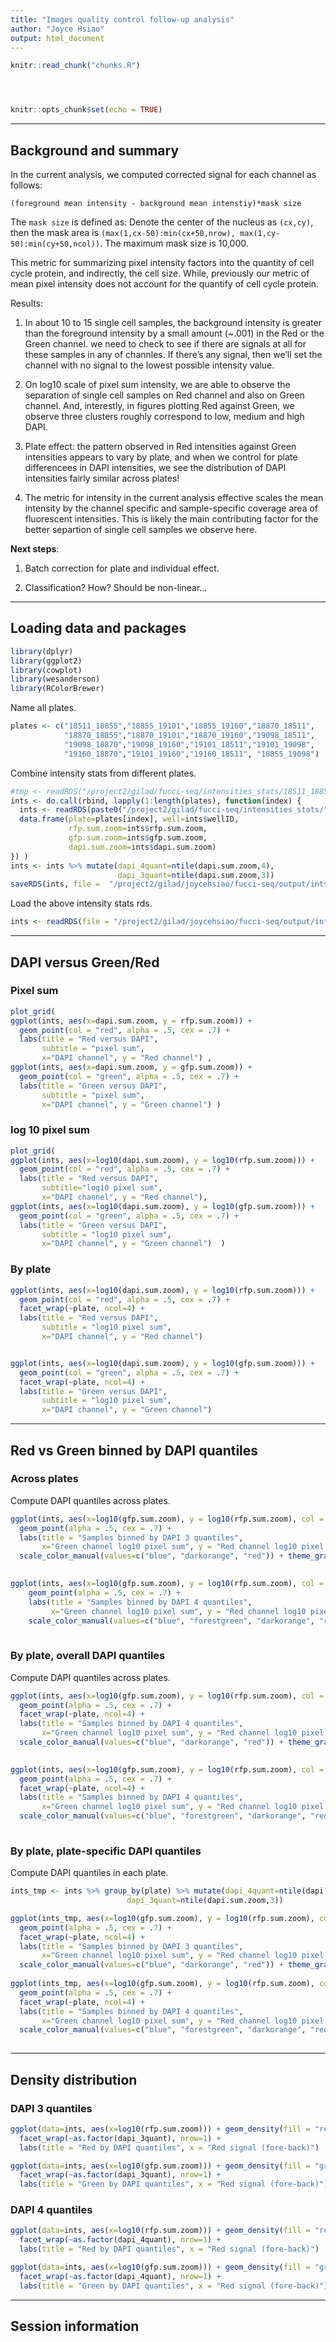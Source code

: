 ```yaml
---
title: "Images quality control follow-up analysis"
author: "Joyce Hsiao"
output: html_document
---
```


<!-- The file analysis/chunks.R contains chunks that define default settings
shared across the workflowr files. -->
```r
knitr::read_chunk("chunks.R")
```

<!-- Update knitr chunk options -->
```r
```

<!-- Insert the date the file was last updated -->
```r
```

<!-- Insert the code version (Git commit SHA1) if Git repository exists and R
 package git2r is installed -->
```r
```

```r
knitr::opts_chunk$set(echo = TRUE)
```

---

## Background and summary

In the current analysis, we computed corrected signal for each channel as follows:

```
(foreground mean intensity - background mean intenstiy)*mask size
```

The `mask size` is defined as: Denote the center of the nucleus as `(cx,cy)`, then the mask area is `(max(1,cx-50):min(cx+50,nrow), max(1,cy-50):min(cy+50,ncol))`. The maximum mask size is 10,000.

This metric for summarizing pixel intensity factors into the quantity of cell cycle protein, and indirectly, the cell size. While, previously our metric of mean pixel intensity does not account for the quantify of cell cycle protein.


Results:

1. In about 10 to 15 single cell samples, the background intensity is greater than the foreground intensity by a small amount (~.001) in the Red or the Green channel. we need to check to see if there are signals at all for these samples in any of channles. If there's any signal, then we'll set the channel with no signal to the lowest possible intensity value.


2. On log10 scale of pixel sum intensity, we are able to observe the separation of single cell samples on Red channel and also on Green channel. And, interestly, in figures plotting Red against Green, we observe three clusters roughly correspond to low, medium and high DAPI. 

3. Plate effect: the pattern observed in Red intensities against Green intensities appears to vary by plate, and when we control for plate differencees in DAPI intensities, we see the distribution of DAPI intensities fairly similar across plates!

4. The metric for intensity in the current analysis effective scales the mean intensity by the channel specific and sample-specific coverage area of fluorescent intensities. This is likely the main contributing factor for the better separtion of single cell samples we observe here.


**Next steps**:

1. Batch correction for plate and individual effect.

2. Classification? How? Should be non-linear...

---

## Loading data and packages

```r
library(dplyr)
library(ggplot2)
library(cowplot)
library(wesanderson)
library(RColorBrewer)
```

Name all plates.

```r
plates <- c("18511_18855","18855_19101","18855_19160","18870_18511",
            "18870_18855","18870_19101","18870_19160","19098_18511",
            "19098_18870","19098_19160","19101_18511","19101_19098",
            "19160_18870","19101_19160","19160_18511", "18855_19098")
```

Combine intensity stats from different plates.

```r
#tmp <- readRDS("/project2/gilad/fucci-seq/intensities_stats/18511_18855.stats.rds")
ints <- do.call(rbind, lapply(1:length(plates), function(index) {
  ints <- readRDS(paste0("/project2/gilad/fucci-seq/intensities_stats/",plates[index],".stats.rds"))
  data.frame(plate=plates[index], well=ints$wellID, 
             rfp.sum.zoom=ints$rfp.sum.zoom, 
             gfp.sum.zoom=ints$gfp.sum.zoom, 
             dapi.sum.zoom=ints$dapi.sum.zoom)
}) )
ints <- ints %>% mutate(dapi_4quant=ntile(dapi.sum.zoom,4),
                        dapi_3quant=ntile(dapi.sum.zoom,3))
saveRDS(ints, file =  "/project2/gilad/joycehsiao/fucci-seq/output/ints.long.rds")
```

Load the above intensity stats rds.

```r
ints <- readRDS(file = "/project2/gilad/joycehsiao/fucci-seq/output/ints.long.rds")
```

---

## DAPI versus Green/Red

### Pixel sum

```r
plot_grid(
ggplot(ints, aes(x=dapi.sum.zoom, y = rfp.sum.zoom)) + 
  geom_point(col = "red", alpha = .5, cex = .7) + 
  labs(title = "Red versus DAPI",
       subtitle = "pixel sum", 
       x="DAPI channel", y = "Red channel") ,
ggplot(ints, aes(x=dapi.sum.zoom, y = gfp.sum.zoom)) + 
  geom_point(col = "green", alpha = .5, cex = .7) + 
  labs(title = "Green versus DAPI",
       subtitle = "pixel sum", 
       x="DAPI channel", y = "Green channel") )
```

### log 10 pixel sum

```r
plot_grid(
ggplot(ints, aes(x=log10(dapi.sum.zoom), y = log10(rfp.sum.zoom))) + 
  geom_point(col = "red", alpha = .5, cex = .7) + 
  labs(title = "Red versus DAPI",
       subtitle="log10 pixel sum", 
       x="DAPI channel", y = "Red channel"),
ggplot(ints, aes(x=log10(dapi.sum.zoom), y = log10(gfp.sum.zoom))) + 
  geom_point(col = "green", alpha = .5, cex = .7) + 
  labs(title = "Green versus DAPI",
       subtitle = "log10 pixel sum", 
       x="DAPI channel", y = "Green channel")  )
```

### By plate

```r
ggplot(ints, aes(x=log10(dapi.sum.zoom), y = log10(rfp.sum.zoom))) + 
  geom_point(col = "red", alpha = .5, cex = .7) + 
  facet_wrap(~plate, ncol=4) +
  labs(title = "Red versus DAPI",
       subtitle = "log10 pixel sum", 
       x="DAPI channel", y = "Red channel")  


ggplot(ints, aes(x=log10(dapi.sum.zoom), y = log10(gfp.sum.zoom))) + 
  geom_point(col = "green", alpha = .5, cex = .7) + 
  facet_wrap(~plate, ncol=4) +
  labs(title = "Green versus DAPI",
       subtitle = "log10 pixel sum", 
       x="DAPI channel", y = "Green channel")  
```


---

## Red vs Green binned by DAPI quantiles


### Across plates

Compute DAPI quantiles across plates.

```r
ggplot(ints, aes(x=log10(gfp.sum.zoom), y = log10(rfp.sum.zoom), col = as.factor(dapi_3quant))) + 
  geom_point(alpha = .5, cex = .7) + 
  labs(title = "Samples binned by DAPI 3 quantiles", 
       x="Green channel log10 pixel sum", y = "Red channel log10 pixel sum") +
  scale_color_manual(values=c("blue", "darkorange", "red")) + theme_gray() 
   

ggplot(ints, aes(x=log10(gfp.sum.zoom), y = log10(rfp.sum.zoom), col = as.factor(dapi_4quant))) + 
    geom_point(alpha = .5, cex = .7) + 
    labs(title = "Samples binned by DAPI 4 quantiles", 
         x="Green channel log10 pixel sum", y = "Red channel log10 pixel sum") +
    scale_color_manual(values=c("blue", "forestgreen", "darkorange", "red")) + theme_gray() 
     
```

### By plate, overall DAPI quantiles

Compute DAPI quantiles across plates.

```r
ggplot(ints, aes(x=log10(gfp.sum.zoom), y = log10(rfp.sum.zoom), col = as.factor(dapi_3quant))) + 
  geom_point(alpha = .5, cex = .7) + 
  facet_wrap(~plate, ncol=4) +
  labs(title = "Samples binned by DAPI 4 quantiles", 
       x="Green channel log10 pixel sum", y = "Red channel log10 pixel sum") +
  scale_color_manual(values=c("blue", "darkorange", "red")) + theme_gray() 
   

ggplot(ints, aes(x=log10(gfp.sum.zoom), y = log10(rfp.sum.zoom), col = as.factor(dapi_4quant))) + 
  geom_point(alpha = .5, cex = .7) + 
  facet_wrap(~plate, ncol=4) +
  labs(title = "Samples binned by DAPI 4 quantiles", 
       x="Green channel log10 pixel sum", y = "Red channel log10 pixel sum") +
  scale_color_manual(values=c("blue", "forestgreen", "darkorange", "red")) + theme_gray() 
   
```


### By plate, plate-specific DAPI quantiles

Compute DAPI quantiles in each plate.

```r
ints_tmp <- ints %>% group_by(plate) %>% mutate(dapi_4quant=ntile(dapi.sum.zoom,4),
                          dapi_3quant=ntile(dapi.sum.zoom,3))
```

```r
ggplot(ints_tmp, aes(x=log10(gfp.sum.zoom), y = log10(rfp.sum.zoom), col = as.factor(dapi_3quant))) + 
  geom_point(alpha = .5, cex = .7) + 
  facet_wrap(~plate, ncol=4) +
  labs(title = "Samples binned by DAPI 3 quantiles",
       x="Green channel log10 pixel sum", y = "Red channel log10 pixel sum") +
  scale_color_manual(values=c("blue", "darkorange", "red")) + theme_gray() 
   
ggplot(ints_tmp, aes(x=log10(gfp.sum.zoom), y = log10(rfp.sum.zoom), col = as.factor(dapi_4quant))) + 
  geom_point(alpha = .5, cex = .7) + 
  facet_wrap(~plate, ncol=4) +
  labs(title = "Samples binned by DAPI 4 quantiles", 
       x="Green channel log10 pixel sum", y = "Red channel log10 pixel sum") +
  scale_color_manual(values=c("blue", "forestgreen", "darkorange", "red")) + theme_gray() 
   
```

---

## Density distribution


### DAPI 3 quantiles

```r
ggplot(data=ints, aes(x=log10(rfp.sum.zoom))) + geom_density(fill = "red", alpha=.5) +
  facet_wrap(~as.factor(dapi_3quant), nrow=1) + 
  labs(title = "Red by DAPI quantiles", x = "Red signal (fore-back)")

ggplot(data=ints, aes(x=log10(gfp.sum.zoom))) + geom_density(fill = "green", alpha=.5) +
  facet_wrap(~as.factor(dapi_3quant), nrow=1) + 
  labs(title = "Green by DAPI quantiles", x = "Red signal (fore-back)")
```


### DAPI 4 quantiles

```r
ggplot(data=ints, aes(x=log10(rfp.sum.zoom))) + geom_density(fill = "red", alpha=.5) +
  facet_wrap(~as.factor(dapi_4quant), nrow=1) + 
  labs(title = "Red by DAPI quantiles", x = "Red signal (fore-back)")

ggplot(data=ints, aes(x=log10(gfp.sum.zoom))) + geom_density(fill = "green", alpha=.5) +
  facet_wrap(~as.factor(dapi_4quant), nrow=1) + 
  labs(title = "Green by DAPI quantiles", x = "Red signal (fore-back)")
```

---


## Session information

<!-- Insert the session information into the document -->
```r
```
